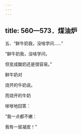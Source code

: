 ```yaml
---
---
---
```

title: 560—573．煤油炉
---




五、“鲜牛奶我，没啥学问……”


“鲜牛奶我，没啥学问，

但变成酸奶还是很容易。”

鲜牛奶对

烧开的牛奶说。

而烧开的牛奶

嗲嗲地回答：

“我一点都不嫩：

我有一层凝皮！”